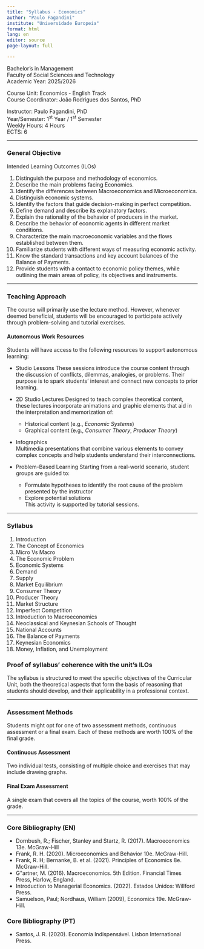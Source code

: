 ```yaml
---
title: "Syllabus - Economics"
author: "Paulo Fagandini"
institute: "Universidade Europeia"
format: html
lang: en
editor: source
page-layout: full

---
```


Bachelor's in Management\
Faculty of Social Sciences and Technology\
Academic Year: 2025/2026

Course Unit: Economics \- English Track\
Course Coordinator: João Rodrigues dos Santos, PhD

Instructor: Paulo Fagandini, PhD\
Year/Semester: 1<sup>st</sup> Year / 1<sup>st</sup> Semester  
Weekly Hours: 4 Hours  
ECTS: 6

---

### General Objective

Intended Learning Outcomes (ILOs)

1. Distinguish the purpose and methodology of economics.
2. Describe the main problems facing Economics.
3. Identify the differences between Macroeconomics and Microeconomics.
4. Distinguish economic systems.
5. Identify the factors that guide decision-making in perfect competition.
6. Define demand and describe its explanatory factors.
7. Explain the rationality of the behavior of producers in the market.
8. Describe the behavior of economic agents in different market conditions.
9. Characterize the main macroeconomic variables and the flows established between them.
10. Familiarize students with different ways of measuring economic activity.
11. Know the standard transactions and key account balances of the Balance of Payments.
12. Provide students with a contact to economic policy themes, while outlining the main areas of policy, its objectives and instruments.

---

### Teaching Approach

The course will primarily use the lecture method. However, whenever deemed beneficial, students will be encouraged to participate actively through problem-solving and tutorial exercises.

#### Autonomous Work Resources

Students will have access to the following resources to support autonomous learning:

- Studio Lessons
  These sessions introduce the course content through the discussion of conflicts, dilemmas, analogies, or problems. Their purpose is to spark students' interest and connect new concepts to prior learning.

- 2D Studio Lectures
  Designed to teach complex theoretical content, these lectures incorporate animations and graphic elements that aid in the interpretation and memorization of:
  - Historical content (e.g., *Economic Systems*)
  - Graphical content (e.g., *Consumer Theory*, *Producer Theory*)

- Infographics  
  Multimedia presentations that combine various elements to convey complex concepts and help students understand their interconnections.

- Problem-Based Learning
  Starting from a real-world scenario, student groups are guided to:
  - Formulate hypotheses to identify the root cause of the problem presented by the instructor
  - Explore potential solutions  
  This activity is supported by tutorial sessions.

---

### Syllabus

1. Introduction
2. The Concept of Economics
3. Micro Vs Macro
4. The Economic Problem
5. Economic Systems
6. Demand
7. Supply
8. Market Equilibrium
9. Consumer Theory
10. Producer Theory
11. Market Structure
12. Imperfect Competition
13. Introduction to Macroeconomics
14. Neoclassical and Keynesian Schools of Thought
15. National Accounts
16. The Balance of Payments
17. Keynesian Economics
18. Money, Inflation, and Unemployment

### Proof of syllabus' coherence with the unit's ILOs

The syllabus is structured to meet the specific objectives of the Curricular Unit, both the theoretical aspects that form the basis of reasoning that students should develop, and their applicability in a professional context.

---

### Assessment Methods

Students might opt for one of two assessment methods, continuous assessment or a final exam. Each of these methods are worth 100% of the final grade.

#### Continuous Assessment

Two individual tests, consisting of multiple choice and exercises that may include drawing graphs.

#### Final Exam Assessment

A single exam that covers all the topics of the course, worth 100% of the grade.

---

### Core Bibliography (EN)

* Dornbush, R.; Fischer, Stanley and Startz, R. (2017). Macroeconomics 13e. McGraw-Hill
* Frank, R. H. (2020). Microeconomics and Behavior 10e. McGraw-Hill.
* Frank, R. H; Bernanke, B. et al. (2021). Princíples of Economics 8e. McGraw-Hill.
* G\"artner, M. (2016). Macroeconomics. 5th Edition. Financial Times Press, Harlow, England.
* Introduction to Managerial Economics. (2022). Estados Unidos: Willford Press.
* Samuelson, Paul; Nordhaus, William (2009), Economics 19e. McGraw-Hill.  

### Core Bibliography (PT)

* Santos, J. R. (2020). Economia Indispensável. Lisbon International Press.